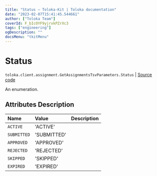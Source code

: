 ```yaml
---
title: "Status — Toloka-Kit | Toloka documentation"
date: "2023-02-07T15:41:45.544661"
author: ["Toloka Team"]
coverId: F_bIcOYF9yjrxkPZrXc3
tags: ["engineering"]
ogDescription: ""
docsMenu: "tkitMenu"
---
```


# Status
`toloka.client.assignment.GetAssignmentsTsvParameters.Status` | [Source code](https://github.com/Toloka/toloka-kit/blob/v1.1.3/src/client/assignment.py#L138)

An enumeration.

## Attributes Description

| Name | Value | Description |
| :------| :-----------| :----------|
`ACTIVE`|'ACTIVE'|
`SUBMITTED`|'SUBMITTED'|
`APPROVED`|'APPROVED'|
`REJECTED`|'REJECTED'|
`SKIPPED`|'SKIPPED'|
`EXPIRED`|'EXPIRED'|